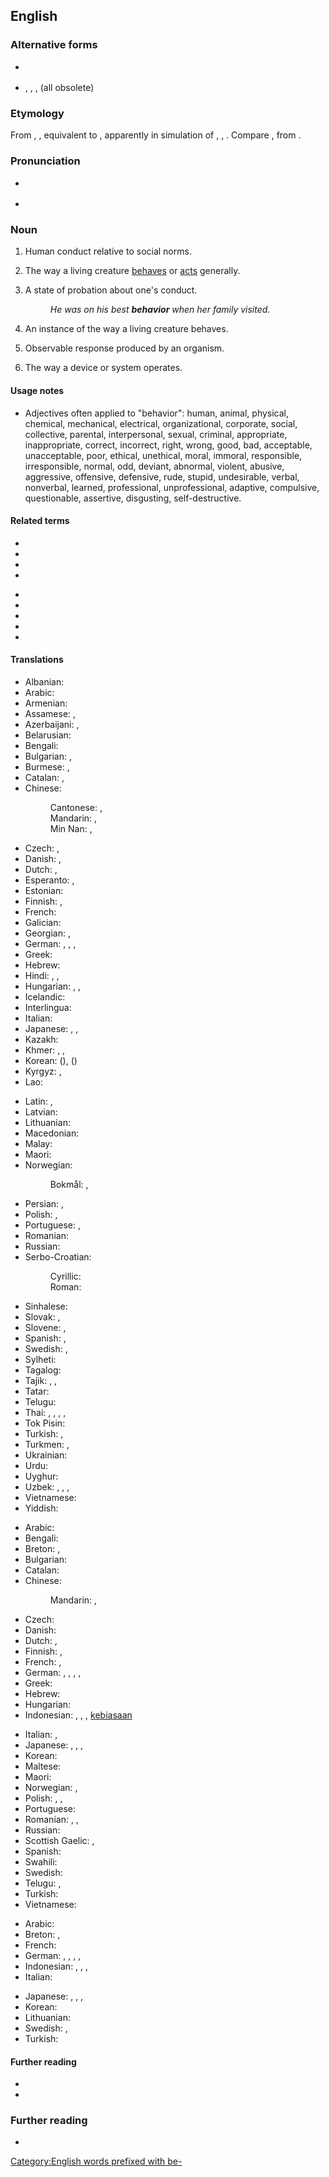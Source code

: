 {{also|behaviour}}
==English==

===Alternative forms===
* {{l|en|behaviour}} {{q|UK}}
* {{l|en|behavoure}}, {{l|en|behavier}}, {{l|en|behavor}}, {{l|en|behavour}} (all obsolete)

===Etymology===
{{PIE root|en|keh₂p}}
From {{inh|en|enm|behavoure}}, {{m|enm|behaver}}, equivalent to {{suffix|en|behave|ior}}, apparently in simulation of {{m|en|havior}}, {{m|en|haviour}}, {{m|en|havour}}. Compare {{cog|sco|havings||behavior}}, from {{m|sco|have||to behave}}.

===Pronunciation===
* {{a|GenAm}} {{IPA|[bɪˈheɪvjɚ]|lang=en}}
* {{a|RP}} {{IPA|[bɪˈheɪvjə]|lang=en}}

===Noun===
{{en-noun|-|s}} {{lb|en|American spelling}}

# {{lb|en|uncountable}} Human conduct relative to social norms.
# {{lb|en|uncountable}} The way a living creature [[behave]]s or [[act]]s generally.
# {{lb|en|uncountable|informal}} A state of probation about one's conduct.
#: ''He was on his best '''behavior''' when her family visited.''
# {{lb|en|countable}} An instance of the way a living creature behaves.
# {{lb|en|countable|uncountable|biology|psychology}} Observable response produced by an organism.
# {{lb|en|uncountable}} The way a device or system operates.

====Usage notes====
* Adjectives often applied to "behavior": human, animal, physical, chemical, mechanical, electrical, organizational, corporate, social, collective, parental, interpersonal, sexual, criminal, appropriate, inappropriate, correct, incorrect, right, wrong, good, bad, acceptable, unacceptable, poor, ethical, unethical, moral, immoral, responsible, irresponsible, normal, odd, deviant, abnormal, violent, abusive, aggressive, offensive, defensive, rude, stupid, undesirable, verbal, nonverbal, learned, professional, unprofessional, adaptive, compulsive, questionable, assertive, disgusting, self-destructive.

====Related terms====
{{rel-top|the actions of organisms}}
* {{l|en|behave}}
* {{l|en|behavioral}}
* {{l|en|behavioralism}}
* {{l|en|behavioralist}}
{{rel-mid}}
* {{l|en|behaviorism}}
* {{l|en|behaviorist}}
* {{l|en|behavioristic}}
* {{l|en|behavior pattern}}
* {{l|en|behavioral science}}
{{rel-bottom}}

====Translations====
{{trans-top|way an animal or human behaves or acts}}
* Albanian: {{t+|sq|sjellje|f}}
* Arabic: {{t|ar|سُلُوك|m}}
* Armenian: {{t+|hy|վարք}}
* Assamese: {{t|as|ব্যৱহাৰ}}, {{t|as|আচৰণ}}
* Azerbaijani: {{t|az|qılıq}}, {{t+|az|davranış}}
* Belarusian: {{t|be|паво́дзіны|f-p}}
* Bengali: {{t|bn|আচরণ}}
* Bulgarian: {{t+|bg|поведе́ние|n}}, {{t+|bg|държа́ние|n}}
* Burmese: {{t+|my|အပြုအမူ}}, {{t+|my|အချိုး}}
* Catalan: {{t+|ca|conducta|f}}, {{t+|ca|comportament|m}}
* Chinese:
*: Cantonese: {{t|yue|行為}}, {{t|yue|行为|tr=hang4 wai4}}
*: Mandarin: {{t+|cmn|行為|sc=Hani}}, {{t+|cmn|行为|tr=xíngwéi|sc=Hani}}
*: Min Nan: {{t+|nan|行為}}, {{t|nan|行为|tr=hêng-ûi}}
* Czech: {{t+|cs|chování|n}}, {{t+|cs|jednání|n}}
* Danish: {{t|da|opførsel|c}}, {{t|da|adfærd}}
* Dutch: {{t+|nl|gedrag|n}}, {{t+|nl|gedragingen|p}}
* Esperanto: {{t+|eo|konduto}}, {{t|eo|agmaniero}}
* Estonian: {{t+|et|käitumine}}
* Finnish: {{t+|fi|käytös}}, {{t+|fi|käyttäytyminen}}
* French: {{t+|fr|comportement|m}}
* Galician: {{t+|gl|comportamento|m}}
* Georgian: {{t+|ka|ქცევა}}, {{t|ka|საქციელი}}
* German: {{t+|de|Verhalten|n}}, {{t+|de|Benehmen|n}}, {{t+|de|Betragen|n}}, {{t+|de|Verhaltensweise|f}}
* Greek: {{t+|el|συμπεριφορά|f}}
* Hebrew: {{t+|he|הִתְנַהֲגוּת|f|tr=hitnahagút}}
* Hindi: {{t+|hi|बर्ताव|m}}, {{t+|hi|व्यवहार|m}}, {{t+|hi|सलूक|m}}
* Hungarian: {{t+|hu|magatartás}}, {{t+|hu|viselkedés}}, {{t+|hu|magaviselet}}
* Icelandic: {{t+|is|hegðun|f}}
* Interlingua: {{t|ia|comportamento}}
* Italian: {{t+|it|comportamento|m}}
* Japanese: {{t+|ja|振る舞い|tr=ふるまい, furumai|sc=Jpan}}, {{t+|ja|行儀|tr=ぎょうぎ, gyōgi|sc=Jpan}}, {{t+|ja|行動|tr=こうどう, kōdō|sc=Jpan}}
* Kazakh: {{t|kk|мінез-құлық}}
* Khmer: {{t+|km|ចរិយា}}, {{t+|km|កិរិយា}}, {{t+|km|ចរិត}}
* Korean: {{t+|ko|행위}} ({{t+|ko|行爲}}), {{t+|ko|행동}} ({{t+|ko|行動}})
* Kyrgyz: {{t|ky|жүрүм-турум}}, {{t|ky|жүрүш-туруш}}
* Lao: {{t+|lo|ການປະພຶດ}}
{{trans-mid}}
* Latin: {{t+|la|actio}}, {{t+|la|actus}}
* Latvian: {{t|lv|uzvedība|f}}
* Lithuanian: {{t|lt|elgesys|m}}
* Macedonian: {{t|mk|однесување|n}}
* Malay: {{t|ms|perilaku}}
* Maori: {{t|mi|whanonga}}
* Norwegian:
*: Bokmål: {{t|nb|oppførsel}}, {{t|nb|adferd|m|f}}
* Persian: {{t+|fa|رفتار|tr=raftâr}}, {{t+|fa|سلوک|tr=soluk}}
* Polish: {{t+|pl|zachowanie|n}}, {{t+|pl|behawior|m}}
* Portuguese: {{t+|pt|comportamento|m}}, {{t+|pt|conduta|f}}
* Romanian: {{t+|ro|comportament|n}}
* Russian: {{t+|ru|поведе́ние|n}}
* Serbo-Croatian:
*: Cyrillic: {{t|sh|пона́ша̄ње|n}}
*: Roman: {{t+|sh|ponášānje|n}}
* Sinhalese: {{t|si|හැසිරීම|n}}
* Slovak: {{t|sk|vystupovanie}}, {{t|sk|správanie}}
* Slovene: {{t|sl|obnašanje|n}}, {{t|sl|vedenje|n}}
* Spanish: {{t+|es|comportamiento|m}}, {{t+|es|conducta|f}}
* Swedish: {{t+|sv|beteende|n}}, {{t+|sv|uppförande|n}}
* Sylheti: {{t|syl|ꠛꠦꠛꠀꠞ|tr=beboar}}
* Tagalog: {{t|tl|ugali}}
* Tajik: {{t+|tg|рафтор}}, {{t|tg|кирдор}}, {{t|tg|сулук}}
* Tatar: {{t+|tt|тотыш}}
* Telugu: {{t+|te|ప్రవర్తన}}
* Thai: {{t+|th|พฤติกรรม}}, {{t|th|จริต}}, {{t+|th|กิริยา}}, {{t+|th|ประพฤติ}}, {{t+|th|จริยา}}
* Tok Pisin: {{t|tpi|pasin}}
* Turkish: {{t+|tr|davranış}}, {{t+|tr|tutum}}
* Turkmen: {{t|tk|häsiýet}}, {{t+|tk|boluş}}
* Ukrainian: {{t|uk|поведі́нка|f}}
* Urdu: {{t|ur|سلوک|m|tr=salūk}}
* Uyghur: {{t|ug|قىلىق}}
* Uzbek: {{t+|uz|qiliq}}, {{t|uz|xulq-odat}}, {{t|uz|fe'latvor}}, {{t+|uz|xulq}}
* Vietnamese: {{t+|vi|hành vi}}
* Yiddish: {{t|yi|אויפֿפֿיר}}
{{trans-bottom}}

{{trans-top|way matter or systems behave}}
* Arabic: {{t|ar|سُلُوك}}
* Bengali: {{t|bn|আচরণ}}
* Breton: {{t+|br|emzalc'h|m}}, {{t|br|doare d'ober|m}}
* Bulgarian: {{t+|bg|поведе́ние|n}}
* Catalan: {{t+|ca|comportament|m}}
* Chinese:
*: Mandarin: {{t+|cmn|行為|sc=Hani}}, {{t+|cmn|行为|tr=xíngwéi|sc=Hani}}
* Czech: {{t+|cs|chování|n}}
* Danish: {{t|da|opførsel|c}}
* Dutch: {{t+|nl|gedrag|n}}, {{t+|nl|gedragingen|f-p}}
* Finnish: {{t+|fi|käytös}}, {{t+|fi|käyttäytyminen}}
* French: {{t+|fr|comportement|m}}, {{t+|fr|conduite|f}}
* German: {{t+|de|Verhalten|n}}, {{t+|de|Betragen|n}}, {{t+|de|Benehmen|n}}, {{t+|de|Verhaltensweise|f}}, {{t+|de|Führung|f}}
* Greek: {{t+|el|συμπεριφορά|f}}
* Hebrew: {{t+|he|הִתְנַהֲגוּת|f|tr=hitnahagút}}
* Hungarian: {{t+|hu|működés}}
* Indonesian: {{t+|id|tingkah laku}}, {{t+|id|perilaku}}, {{t+|id|sifat}}, [[biasa|kebiasaan]]
{{trans-mid}}
* Italian: {{t+|it|comportamento|m}}, {{t+|it|condotta|f}}
* Japanese: {{t+|ja|振舞い|tr=[[ふるまい]], furumai}}, {{t+|ja|行儀|tr=[[ぎょうぎ]], gyōgi}}, {{t+|ja|行動|tr=[[こうどう]], kōdō}}, {{t+|ja|反応|tr=[[はんのう]], hannō}}
* Korean: {{t+|ko|행동}}
* Maltese: {{t|mt|mġieba}}
* Maori: {{t|mi|whanonga}}
* Norwegian: {{t|no|oppførsel}}, {{t|no|oppførsel}}
* Polish: {{t+|pl|zachowanie|n}}, {{t+|pl|postępowanie|n}}, {{t+|pl|maniery|p}}
* Portuguese: {{t+|pt|comportamento|m}}
* Romanian: {{t+|ro|comportare|f}}, {{t+|ro|comportament|n}}, {{t+|ro|purtare|f}}
* Russian: {{t+|ru|поведе́ние|n}}
* Scottish Gaelic: {{t|gd|dol a-mach|m}}, {{t|gd|giùlan|m}}
* Spanish: {{t+|es|comportamiento|m}}
* Swahili: {{t+|sw|tabia}}
* Swedish: {{t+|sv|beteende|n}}
* Telugu: {{t+|te|ప్రవర్తన}}, {{t+|te|నడత}}
* Turkish: {{t+|tr|davranış}}
* Vietnamese: {{t-needed|vi}}
{{trans-bottom}}

{{checktrans-top}}
* Arabic: {{t-check|ar|سُلُوك}}
* Breton: {{t+check|br|emzalc'h|m}}, {{t-check|br|doare d'ober|m}}
* French: {{t+check|fr|comportement|m}}
* German: {{t+check|de|Verhalten|n}}, {{t+check|de|Betragen|n}}, {{t+check|de|Benehmen|n}}, {{t+check|de|Verhaltensweise|f}}, {{t+check|de|Führung|f}}
* Indonesian: {{t+check|id|tingkah laku}}, {{t+check|id|perilaku}}, {{t+check|id|sifat}}, {{t+check|id|biasa|alt=kebiasaan}} <!-- was "[[biasa|kebiasaan]]" - assumed inflected form or vocalised spelling; please verify if linking is acceptable. see [[User:Kephir/gadgets/xte#Translation_fixing]] -->
* Italian: {{t+check|it|comportamento|m}}
{{trans-mid}}
* Japanese: {{t+check|ja|振舞い|tr=[[ふるまい]], furumai|sc=Jpan}}, {{t+check|ja|行儀|tr=[[ぎょうぎ]], gyōgi|sc=Jpan}}, {{t+check|ja|行動|tr=[[こうどう]], kōdō|sc=Jpan}}, {{t+check|ja|反応|tr=[[はんのう]], hannō|sc=Jpan}}
* Korean: {{t+check|ko|행동|sc=Kore}}
* Lithuanian: {{t-check|lt|elgesys|m}}
* Swedish: {{t+check|sv|beteende|n}}, {{t+check|sv|uppförande}}
* Turkish: {{t+check|tr|davranış}}
{{trans-bottom}}

====Further reading====
* {{R:Webster 1913}}
* {{R:Century 1911}}

===Further reading===
* {{R:Keywords|page=43}}

[[Category:English words prefixed with be-]]